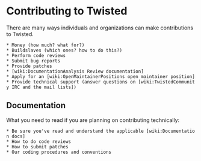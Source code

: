 = Contributing to Twisted =

There are many ways individuals and organizations can make contributions to Twisted.
 * Money (how much? what for?)
 * Buildslaves (which ones? how to do this?)
 * Perform code reviews
 * Submit bug reports
 * Provide patches
 * [wiki:DocumentationAnalysis Review documentation]
 * Apply for an [wiki:OpenMaintainerPositions open maintainer position]
 * Provide technical support (answer questions on [wiki:TwistedCommunity IRC and the mail lists])

== Documentation ==

What you need to read if you are planning on contributing technically:
 * Be sure you've read and understand the applicable [wiki:Documentation docs] 
 * How to do code reviews
 * How to submit patches
 * Our coding procedures and conventions 